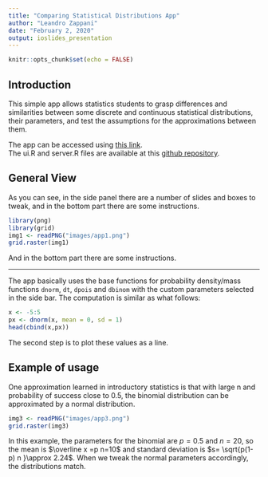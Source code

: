 ```yaml
---
title: "Comparing Statistical Distributions App"
author: "Leandro Zappani"
date: "February 2, 2020"
output: ioslides_presentation
---
```


```r
knitr::opts_chunk$set(echo = FALSE)
```

## Introduction

This simple app allows statistics students to grasp differences and similarities between some discrete and continuous statistical distributions, their parameters, and test the assumptions for the approximations between them.

The app can be accessed using [this link](https://leandrozappani.shinyapps.io/comparing_statistical_distributions/).  
The ui.R and server.R files are available at this [github repository](https://github.com/leandrozappani/developing_data_products_coursera).

## General View

As you can see, in the side panel there are a number of slides and boxes to tweak, and in the bottom part there are some instructions.

```r
library(png)
library(grid)
img1 <- readPNG("images/app1.png")
grid.raster(img1)
```
And in the bottom part there are some instructions.


***
The app basically uses the base functions for probability density/mass functions `dnorm`, `dt`, `dpois` and `dbinom` with the custom parameters selected in the side bar. The computation is similar as what follows:

```r
x <- -5:5
px <- dnorm(x, mean = 0, sd = 1)
head(cbind(x,px))
```
The second step is to plot these values as a line.

## Example of usage
One approximation learned in introductory statistics is that with large n and probability of success close to 0.5, the binomial distribution can be approximated by a normal distribution.

```r
img3 <- readPNG("images/app3.png")
grid.raster(img3)
```

In this example, the parameters for the binomial are $p=0.5$ and $n=20$, so the mean is $\overline x =p n=10$ and standard deviation is $s= \sqrt{p(1-p) n }\approx 2.24$. When we tweak the normal parameters accordingly, the distributions match.



